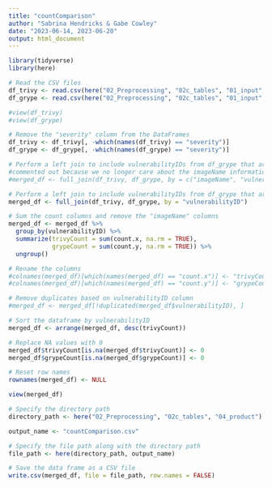 ```yaml
---
title: "countComparison"
author: "Sabrina Hendricks & Gabe Cowley"
date: "2023-06-14, 2023-06-20"
output: html_document
---
```

```r
library(tidyverse)
library(here)
```

```r
# Read the CSV files
df_trivy <- read.csv(here("02_Preprocessing", "02c_tables", "01_input", "Trivy", "master_dataTrivy.csv"))
df_grype <- read.csv(here("02_Preprocessing", "02c_tables", "01_input", "Grype", "master_dataGrype.csv"))
```

```r
#view(df_trivy)
#view(df_grype)
```


```r
# Remove the "severity" column from the DataFrames
df_trivy <- df_trivy[, -which(names(df_trivy) == "severity")]
df_grype <- df_grype[, -which(names(df_grype) == "severity")]
```

```r
# Perform a left join to include vulnerabilityIDs from df_grype that are not in df_trivy
#commented out because we no longer care about the imageName information
#merged_df <- full_join(df_trivy, df_grype, by = c("imageName", "vulnerabilityID"))

# Perform a left join to include vulnerabilityIDs from df_grype that are not in df_trivy
merged_df <- full_join(df_trivy, df_grype, by = "vulnerabilityID")

# Sum the count columns and remove the "imageName" columns
merged_df <- merged_df %>%
  group_by(vulnerabilityID) %>%
  summarize(trivyCount = sum(count.x, na.rm = TRUE),
            grypeCount = sum(count.y, na.rm = TRUE)) %>%
  ungroup()

# Rename the columns
#colnames(merged_df)[which(names(merged_df) == "count.x")] <- "trivyCount"
#colnames(merged_df)[which(names(merged_df) == "count.y")] <- "grypeCount"

# Remove duplicates based on vulnerabilityID column
#merged_df <- merged_df[!duplicated(merged_df$vulnerabilityID), ]

# Sort the dataframe by vulnerabilityID
merged_df <- arrange(merged_df, desc(trivyCount))

# Replace NA values with 0
merged_df$trivyCount[is.na(merged_df$trivyCount)] <- 0
merged_df$grypeCount[is.na(merged_df$grypeCount)] <- 0

# Reset row names
rownames(merged_df) <- NULL
```
```r
view(merged_df)
```

```r
# Specify the directory path
directory_path <- here("02_Preprocessing", "02c_tables", "04_product")

output_name <- "countComparison.csv"

# Specify the file path along with the directory path
file_path <- here(directory_path, output_name)

# Save the data frame as a CSV file
write.csv(merged_df, file = file_path, row.names = FALSE)
```

